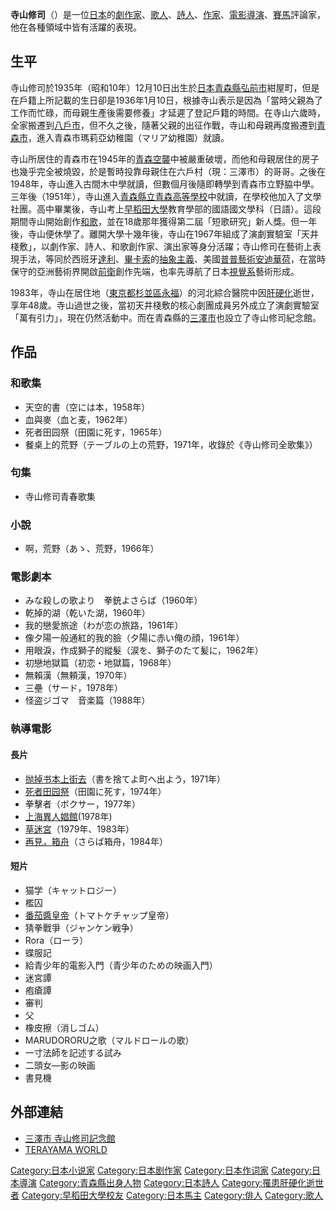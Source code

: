 {{Japanese|japanese=寺山 修司|kana=てらやま しゅうじ|romaji=Terayama Shūji}}
'''寺山修司'''（{{bd|1935年|12月10日|1983年|5月4日}}）是一位[[日本|日本]]的[[劇作家|劇作家]]、[[歌人|歌人]]、[[詩人|詩人]]、[[作家|作家]]、[[電影導演|電影導演]]、[[賽馬|賽馬]]評論家，他在各種領域中皆有活躍的表現。

== 生平 ==
寺山修司於1935年（昭和10年）12月10日出生於[[日本|日本]][[青森縣|青森縣]][[弘前市|弘前市]]紺屋町，但是在戶籍上所記載的生日卻是1936年1月10日，根據寺山表示是因為「當時父親為了工作而忙碌，而母親生產後需要修養」才延遲了登記戶籍的時間。在寺山六歲時，全家搬遷到[[八戶市|八戶市]]，但不久之後，隨著父親的出征作戰，寺山和母親再度搬遷到[[青森市|青森市]]，進入青森市瑪莉亞幼稚園（マリア幼稚園）就讀。

寺山所居住的青森市在1945年的[[青森空襲|青森空襲]]中被嚴重破壞，而他和母親居住的房子也幾乎完全被燒毀，於是暫時投靠母親住在六戶村（現：三澤市）的哥哥。之後在1948年，寺山進入古間木中學就讀，但數個月後隨即轉學到青森市立野脇中學。三年後（1951年），寺山進入[[青森縣立青森高等學校|青森縣立青森高等學校]]中就讀，在學校他加入了文學社團。高中畢業後，寺山考上[[早稻田大學|早稻田大學]]教育學部的國語國文學科（日語）。這段期間寺山開始創作[[和歌|和歌]]，並在18歲那年獲得第二屆「短歌研究」新人獎。但一年後，寺山便休學了。離開大學十幾年後，寺山在1967年組成了演劇實驗室「天井棧敷」，以劇作家、詩人、和歌創作家、演出家等身分活躍；寺山修司在藝術上表現手法，等同於西班牙[[達利|達利]]、[[畢卡索|畢卡索]]的[[抽象主義|抽象主義]]、美國[[普普藝術|普普藝術]][[安迪華荷|安迪華荷]]，在當時保守的亞洲藝術界開啟[[前衛|前衛]]創作先端，也率先導航了日本[[視覺系|視覺系]]藝術形成。

1983年，寺山在居住地（[[東京都|東京都]][[杉並區|杉並區]][[永福|永福]]）的河北綜合醫院中因[[肝硬化|肝硬化]]逝世，享年48歲。寺山過世之後，當初天井棧敷的核心劇團成員另外成立了演劇實驗室「萬有引力」，現在仍然活動中。而在青森縣的[[三澤市|三澤市]]也設立了寺山修司紀念館。

== 作品 ==
=== 和歌集 ===
*天空的書（空には本，1958年）
*血與麥（血と麦，1962年）
*死者田园祭（田園に死す，1965年）
*餐桌上的荒野（テーブルの上の荒野，1971年，收錄於《寺山修司全歌集》）

=== 句集 ===
*寺山修司青春歌集

=== 小說 ===
*啊，荒野（あゝ、荒野，1966年）

=== 電影劇本 ===
*みな殺しの歌より　拳銃よさらば（1960年）
*乾掉的湖（乾いた湖，1960年）
*我的戀愛旅途（わが恋の旅路，1961年）
*像夕陽一般通紅的我的臉（夕陽に赤い俺の顔，1961年）
*用眼淚，作成獅子的縱髮（涙を、獅子のたて髪に，1962年）
*初戀地獄篇（初恋・地獄篇，1968年）
*無賴漢（無頼漢，1970年）
*三壘（サード，1978年）
*怪盗ジゴマ　音楽篇（1988年）

=== 執導電影 ===
==== 長片 ====
*[[抛掉书本上街去|抛掉书本上街去]]（書を捨てよ町へ出よう，1971年）
*[[死者田园祭|死者田园祭]]（田園に死す，1974年）
*拳擊者（ボクサー，1977年）
*[[上海異人娼館|上海異人娼館]](1978年)
*[[草迷宮|草迷宮]]（1979年、1983年）
*[[再見，箱舟|再見，箱舟]]（さらば箱舟，1984年）

==== 短片 ====
*猫学（キャットロジー）
*檻囚
*[[番茄醬皇帝|番茄醬皇帝]]（トマトケチャップ皇帝）
*猜拳戰爭（ジャンケン戦争）
*Rora（ローラ）
*蝶服記
*給青少年的電影入門（青少年のための映画入門）
*迷宮譚
*疱瘡譚
*審判
*父
*橡皮擦（消しゴム）
*MARUDORORU之歌（マルドロールの歌）
*一寸法師を記述する試み
*二頭女―影の映画
*書見機

== 外部連結 ==
* [http://www.terayamaworld.com/ 三澤市 寺山修司記念館] {{Wayback|url=http://www.terayamaworld.com/ |date=20201105020906 }}
* [http://www.asahi-net.or.jp/~cw5t-stu/TERAYAMA/terayama.html TERAYAMA WORLD] {{Wayback|url=http://www.asahi-net.or.jp/~cw5t-stu/TERAYAMA/terayama.html |date=20210218074737 }}
{{Commonscat|Shuji Terayama}}

{{Authority control}}
{{DEFAULTSORT:Terayama Shuuji}}
[[Category:日本小说家|Category:日本小说家]]
[[Category:日本剧作家|Category:日本剧作家]]
[[Category:日本作词家|Category:日本作词家]]
[[Category:日本導演|Category:日本導演]]
[[Category:青森縣出身人物|Category:青森縣出身人物]]
[[Category:日本詩人|Category:日本詩人]]
[[Category:罹患肝硬化逝世者|Category:罹患肝硬化逝世者]]
[[Category:早稻田大學校友|Category:早稻田大學校友]]
[[Category:日本馬主|Category:日本馬主]]
[[Category:俳人|Category:俳人]]
[[Category:歌人|Category:歌人]]